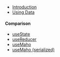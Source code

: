 - [Introduction](/)
- [Using Data](/docs/data)

#### Comparison

- [useState](/docs/data_useState)
- [useReducer](/docs/data_useReducer)
- [useMaho](/docs/data_useMaho)
- [useMaho (serialized)](/docs/data_useMahoSerialized)
